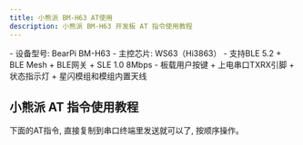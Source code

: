 ```yaml
---
title: 小熊派 BM-H63 AT使用
description: 小熊派 BM-H63 开发板 AT 指令使用教程
---
```


<Card title="设备信息" icon="information">
  - 设备型号: BearPi BM-H63
  - 主控芯片: WS63（Hi3863）
  - 支持BLE 5.2 + BLE Mesh + BLE网关 + SLE 1.0 8Mbps
  - 板载用户按键 + 上电串口TXRX引脚 + 状态指示灯 + 星闪模组和模组内置天线
</Card>

## 小熊派 AT 指令使用教程

<Aside type="note" title="提示">下面的AT指令, 直接复制到串口终端里发送就可以了, 按顺序操作。</Aside>

<Tabs>
  <TabItem label="小熊派 AT(服务端)">




  </TabItem>

  <TabItem label="小熊派 AT(客户端1)">




  </TabItem>

  <TabItem label="小熊派 AT(客户端2)">




  </TabItem>
</Tabs>

